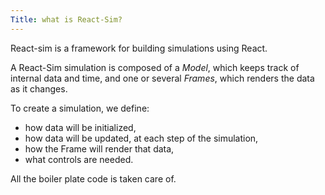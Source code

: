 ```yaml
---
Title: what is React-Sim?
---
```


React-sim is a framework for building simulations using React.

A React-Sim simulation is composed of a _Model_, which keeps track of internal data and time, and one or several _Frames_, which renders the data as it changes.

To create a simulation, we define:
- how data will be initialized,
- how data will be updated, at each step of the simulation,
- how the Frame will render that data,
- what controls are needed.

All the boiler plate code is taken care of.







